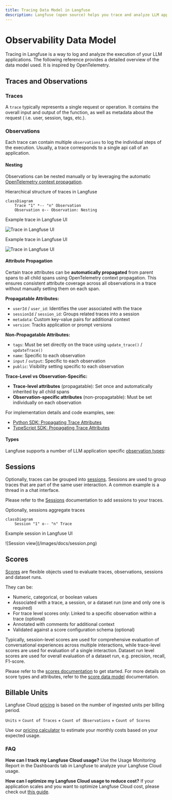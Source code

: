 ```yaml
---
title: Tracing Data Model in Langfuse
description: Langfuse (open source) helps you trace and analyze LLM applications. Learn how traces and observations are structured in Langfuse.
---
```


# Observability Data Model

Tracing in Langfuse is a way to log and analyze the execution of your LLM applications. The following reference provides a detailed overview of the data model used. It is inspired by OpenTelemetry.

## Traces and Observations

### Traces

A `trace` typically represents a single request or operation.
It contains the overall input and output of the function, as well as metadata about the request ( i.e. user, session, tags, etc.).


### Observations

Each trace can contain multiple `observations` to log the individual steps of the execution. Usually, a trace corresponds to a single api call of an application.

#### Nesting

Observations can be nested manually or by leveraging the automatic [OpenTelemetry context propagation](https://opentelemetry.io/docs/concepts/context-propagation/).

<div className="grid grid-cols-2 mt-6 gap-2 md:gap-4">

<div className="border rounded py-4 px-4 flex flex-col items-center justify-center bg-card">

Hierarchical structure of traces in Langfuse

<div className="flex-1 flex items-center justify-center ">

```mermaid
classDiagram
    Trace "1" *-- "n" Observation
    Observation o-- Observation: Nesting
```

</div>

</div>

<div className="border rounded py-4 px-4 text-center block dark:hidden bg-card">

Example trace in Langfuse UI

![Trace in Langfuse UI](/images/docs/tracing-observation-tree-light.png)

</div>

<div className="border rounded py-4 px-4 text-center bg-card hidden dark:block">

Example trace in Langfuse UI

![Trace in Langfuse UI](/images/docs/tracing-observation-tree-dark.png)

</div>

</div>

#### Attribute Propagation

Certain trace attributes can be **automatically propagated** from parent spans to all child spans using OpenTelemetry context propagation. This ensures consistent attribute coverage across all observations in a trace without manually setting them on each span.

**Propagatable Attributes:**
- `userId` / `user_id`: Identifies the user associated with the trace
- `sessionId` / `session_id`: Groups related traces into a session
- `metadata`: Custom key-value pairs for additional context
- `version`: Tracks application or prompt versions

**Non-Propagatable Attributes:**
- `tags`: Must be set directly on the trace using `update_trace()` / `updateTrace()`
- `name`: Specific to each observation
- `input` / `output`: Specific to each observation
- `public`: Visibility setting specific to each observation

**Trace-Level vs Observation-Specific:**
- **Trace-level attributes** (propagatable): Set once and automatically inherited by all child spans
- **Observation-specific attributes** (non-propagatable): Must be set individually on each observation

For implementation details and code examples, see:
- [Python SDK: Propagating Trace Attributes](/docs/observability/sdk/python/instrumentation#propagating-trace-attributes)
- [TypeScript SDK: Propagating Trace Attributes](/docs/observability/sdk/typescript/instrumentation#propagating-trace-attributes)

#### Types

Langfuse supports a number of LLM application specific [observation types](/docs/observability/features/observation-types):

<ObservationTypesList />

## Sessions

Optionally, traces can be grouped into [sessions](/docs/tracing-features/sessions).
Sessions are used to group traces that are part of the same user interaction.
A common example is a thread in a chat interface.

Please refer to the [Sessions](/docs/tracing-features/sessions) documentation to add sessions to your traces.

<div className="grid grid-cols-2 mt-6 gap-2 md:gap-4">

<div className="border rounded py-4 text-center px-4 flex flex-col bg-card">

Optionally, sessions aggregate traces

<div className="flex-1 flex items-center justify-center">

```mermaid
classDiagram
    Session "1" o-- "n" Trace
```

</div>

</div>

<div className="border rounded py-4 px-4 text-center block bg-card">

Example session in Langfuse UI

<Frame fullWidth>![Session view](/images/docs/session.png)</Frame>

</div>

</div>

## Scores

[Scores](/docs/scores) are flexible objects used to evaluate traces, observations, sessions and dataset runs.

They can be:

- Numeric, categorical, or boolean values
- Associated with a trace, a session, or a dataset run (one and only one is required)
- For trace level scores only: Linked to a specific observation within a trace (optional)
- Annotated with comments for additional context
- Validated against a score configuration schema (optional)

Typically, session-level scores are used for comprehensive evaluation of conversational experiences across multiple interactions, while trace-level scores are used for evaluation of a single interaction. Dataset run level scores are used for overall evaluation of a dataset run, e.g. precision, recall, F1-score.

Please refer to the [scores documentation](/docs/scores) to get started. For more details on score types and attributes, refer to the [score data model](/docs/scores/data-model) documentation.

## Billable Units

Langfuse Cloud [pricing](/pricing) is based on the number of ingested units per billing period.

`Units` = `Count of Traces` + `Count of Observations` + `Count of Scores`

Use our [pricing calculator](/pricing?calculatorOpen=true) to estimate your monthly costs based on your expected usage.

### FAQ

**How can I track my Langfuse Cloud usage?** Use the Usage Monitoring Report in the Dashboards tab in Langfuse to analyze your Langfuse Cloud usage.

**How can I optimize my Langfuse Cloud usage to reduce cost?** If your application scales and you want to optimize Langfuse Cloud cost, please check out [this guide](/faq/all/cutting-costs).
